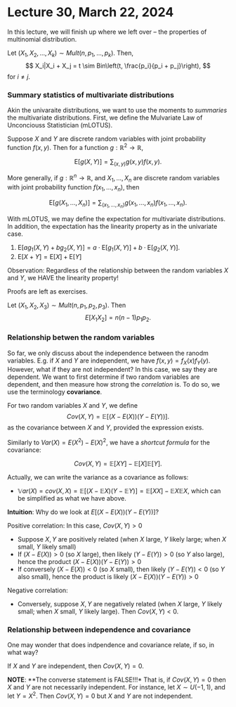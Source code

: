 # Lecture 30, March 22, 2024

\newcommand{\var}{\mathbb{V}ar}
\newcommand{\R}{\mathbb{R}}
\newcommand{\E}{\mathbb{E}}
\newcommand{\N}{\mathcal{N}}

In this lecture, we will finish up where we left over -- the properties of multinomial distribution.

::: {.theorem name="Conditional distribution of multinomial"}
Let $(X_1, X_2, \ldots, X_k) \sim Mult(n, p_1, \ldots, p_k)$.
Then,
$$
X_i|X_i + X_j = t \sim Bin\left(t, \frac{p_i}{p_i + p_j}\right),
$$
for $i \neq j$.
:::

### Summary statistics of multivariate distributions

Akin the univaraite distributions, we want to use the moments to *summaries* the multivariate distributions. First, we define the Mulvariate Law of Unconciouss Statistician (mLOTUS).

::: {.definition name="Bivariate LOTUS"}
Suppose $X$ and $Y$ are discrete random variables with joint probability function $f(x,y)$. Then for a function $g: {\mathbb R}^2 \to {\mathbb R}$,

$$
\mbox{E} \left[g(X,Y) \right] = \sum_{(x,y)} g(x,y)f(x,y).
$$
:::

::: {.definition name="Multivariate LOTUS"}
More generally, if $g:  {\mathbb R}^n \to  {\mathbb R}$, and $X_1,...,X_n$ are discrete random variables with joint probability function $f(x_1,...,x_n)$, then

$$
\mbox{E} \left[g(X_1,...,X_n)\right] = \sum_{(x_1,...,x_n)} g(x_1,...,x_n)f(x_1,...,x_n).
$$
:::

With mLOTUS, we may define the expectation for multivariate distributions. In addition, the expectation has the linearity property as in the univariate case.

1. $\mbox{E}[ a g_1(X,Y) + b g_2(X,Y) ] = a \cdot \mbox{E}[g_1(X,Y)] + b \cdot \mbox{E}[g_2(X,Y)].$
2. $\mbox{E}[X+Y] = \mbox{E}[X] + \mbox{E}[Y]$

Observation: Regardless of the relationship between the random variables $X$ and $Y$, we HAVE the linearity property!

Proofs are left as exercises.

::: {.lemma name="Expectation for trivariate multinomial"}
Let $(X_1, X_2, X_3) \sim Mult(n, p_1, p_2, p_3)$. Then
$$
E[X_1 X_2] = n(n-1) p_1 p_2.
$$
:::

### Relationship betwen the random variables

So far, we only discuss about the independence between the ranodm variables. E.g. if $X$ and $Y$ are independent, we have $f(x,y) = f_X(x)f_Y(y)$. However, what if they are not independent? In this case, we say they are dependent. We want to first determine if two random variables are dependent, and then measure how strong the *correlation* is. To do so, we use the terminology **covariance**.

::: {.definition name="Covariance"}
For two random variables $X$ and $Y$, we define 
$$
Cov(X,Y) = \E \left[ (X - E(X))(Y-E(Y)) \right].
$$
as the covariance between $X$ and $Y$, provided the expression exists. 
:::

Similarly to $Var(X)=E(X^2)-E(X)^2$, we have a *shortcut formula* for the covariance:

$$
Cov(X,Y) = \E[XY] - \E[X] \E[Y].
$$

Actually, we can write the variance as a covariance as follows:

* $\var(X) = cov(X,X) = \E[(X-\E X)(Y-\E Y)] = \E[XX] - \E X \E X$, which can be simplified as what we have above.

**Intuition**:
Why do we look at $E \left[ (X - E(X))(Y-E(Y)) \right]$?

Positive correlation: In this case, $Cov(X,Y)>0$

* Suppose $X,Y$ are positively related (when $X$ large, $Y$ likely large; when $X$ small, $Y$ likely small)
* If $(X-E(X))>0$ (so $X$ large), then likely $(Y-E(Y))>0$ (so $Y$ also large), hence the product $(X-E(X))(Y-E(Y))>0$
* If conversely $(X-E(X))<0$ (so $X$ small), then likely $(Y-E(Y))<0$ (so $Y$ also small), hence the product is likely $(X-E(X))(Y-E(Y))>0$


Negative correlation:

* Conversely, suppose $X,Y$ are negatively related (when $X$ large, $Y$ likely small; when $X$ small, $Y$ likely large). Then $Cov(X,Y)<0$. 

### Relationship between independence and covariance

One may wonder that does indpendence and covariance relate, if so, in what way?

::: {.theorem}
If $X$ and $Y$ are independent, then $Cov(X,Y)=0$.
:::

**NOTE**: **The converse statement is FALSE!!!* That is, if $Cov(X,Y)=0$ then $X$ and $Y$ are not necessarily independent. For instance,  let $X\sim U(-1,1)$, and let $Y =X^2$. Then $Cov(X,Y)=0$ but $X$ and $Y$ are not independent.